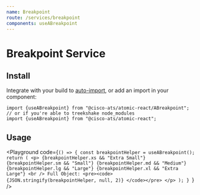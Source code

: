 ```yaml
---
name: Breakpoint
route: /services/breakpoint
components: useABreakpoint
---
```



# Breakpoint Service

## Install

Integrate with your build to [auto-import](/#integrating), or add an import in your component:

```
import {useABreakpoint} from "@cisco-ats/atomic-react/ABreakpoint";
// or if you're able to treekshake node_modules
import {useABreakpoint} from "@cisco-ats/atomic-react";
```

## Usage

<Playground
  code={`() => {
  const breakpointHelper = useABreakpoint();
  return (
    <p>
      {breakpointHelper.xs && "Extra Small"}
      {breakpointHelper.sm && "Small"}
      {breakpointHelper.md && "Medium"}
      {breakpointHelper.lg && "Large"}
      {breakpointHelper.xl && "Extra Large"}
      <br />
      Full Object:
      <pre><code>
      {JSON.stringify(breakpointHelper, null, 2)}
      </code></pre>
    </p>
  );
}
`}
/>
